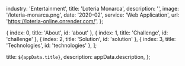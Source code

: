   industry: 'Entertainment',
  title: 'Loteria Monarca',
  description: '',
  image: '/loteria-monarca.png',
  date: '2020-02',
  service: 'Web Application',
  url: 'https://loteria-online.onrender.com/',
};

  { index: 0, title: 'About', id: 'about' },
  { index: 1, title: 'Challenge', id: 'challenge' },
  { index: 2, title: 'Solution', id: 'solution' },
  { index: 3, title: 'Technologies', id: 'technologies' },
];

  title: `${appData.title}`,
  description: appData.description,
};

